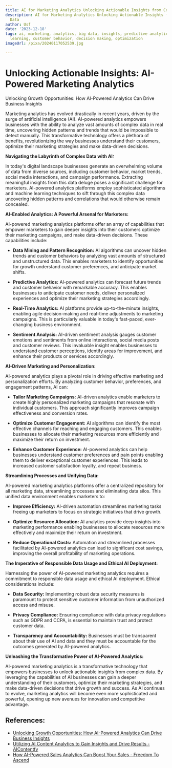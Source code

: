 ```yaml
---
title: AI for Marketing Analytics Unlocking Actionable Insights from Complex Data
description: AI for Marketing Analytics Unlocking Actionable Insights from Complex
  Data
author: Usf
date: '2023-12-18'
tags: ai, marketing, analytics, big data, insights, predictive analytics, machine
  learning, customer behavior, decision making, optimization
imageUrl: /pixa/20240117052539.jpg

---
```

# Unlocking Actionable  Insights: AI-Powered Marketing Analytics 

Unlocking Growth Opportunities: How AI-Powered Analytics  Can Drive Business Insights

Marketing analytics has evolved drastically in recent years, driven by the surge of artificial  intelligence (AI). AI-powered  analytics empowers businesses with the ability to analyze vast  amounts of complex data in real time, uncovering hidden patterns and trends  that would be impossible to detect manually. This transformative technology offers a plethora of benefits, revolutionizing the  way businesses understand their customers, optimize their marketing strategies and make data-driven  decisions.

**Navigating the  Labyrinth  of Complex Data with AI:**

In today's digital landscape businesses generate an  overwhelming volume of data from diverse sources, including customer behavior, market trends, social  media interactions, and campaign performance. Extracting meaningful  insights from this data deluge poses a significant challenge for marketers. AI-powered analytics platforms employ sophisticated algorithms and machine learning techniques to sift  through this complex data uncovering hidden patterns and correlations that would otherwise remain concealed.

**AI-Enabled Analytics: A  Powerful Arsenal for Marketers:**

AI-powered marketing analytics platforms offer an array of capabilities that  empower marketers  to gain deeper insights into their customers optimize their marketing  campaigns, and make data-driven decisions. These capabilities include:

- **Data Mining and Pattern Recognition:**  AI algorithms can uncover hidden trends and customer  behaviors by analyzing vast amounts of structured and unstructured data. This enables marketers to identify opportunities for growth understand customer preferences, and  anticipate market shifts.

- **Predictive Analytics:**  AI-powered analytics can  forecast future trends and customer behavior with remarkable accuracy.  This enables businesses to anticipate customer needs, deliver personalized experiences and optimize  their marketing strategies accordingly.

- **Real-Time  Analytics:** AI platforms provide up-to-the-minute insights, enabling agile decision-making and real-time adjustments to marketing campaigns. This is particularly valuable in today's fast-paced, ever-changing business environment.

- **Sentiment Analysis:** AI-driven sentiment  analysis gauges  customer emotions and sentiments from  online interactions, social media  posts and  customer reviews. This invaluable insight enables businesses to understand customer perceptions, identify areas for improvement, and enhance their products or services accordingly.

**AI-Driven Marketing and Personalization:**

AI-powered analytics plays a pivotal  role in driving effective marketing and personalization efforts. By analyzing customer behavior, preferences, and engagement patterns, AI can:

- **Tailor Marketing Campaigns:** AI-driven analytics enable marketers to create highly personalized marketing campaigns that resonate with individual customers. This approach significantly improves campaign effectiveness and  conversion rates.

- **Optimize Customer Engagement:**  AI algorithms  can identify the  most effective channels for reaching and engaging customers. This enables businesses to allocate their marketing  resources more efficiently and maximize their return on investment.

- **Enhance Customer Experience:**  AI-powered  analytics can help businesses understand customer preferences and pain points  enabling  them to deliver exceptional customer experiences. This leads to increased customer satisfaction loyalty, and repeat business.

**Streamlining  Processes and Unifying Data:**

AI-powered marketing analytics platforms offer a centralized repository for all marketing data, streamlining processes  and eliminating data silos. This unified data environment enables marketers to:

- **Improve Efficiency:** AI-driven automation streamlines marketing tasks freeing up marketers to focus on strategic initiatives that drive growth.

- **Optimize Resource Allocation:** AI analytics provide  deep insights into marketing performance enabling businesses to allocate resources more effectively and maximize their return on  investment.

- **Reduce Operational Costs:** Automation and streamlined processes facilitated by  AI-powered analytics  can lead  to  significant cost  savings, improving the overall profitability of marketing operations.

**The Imperative of Responsible Data Usage and Ethical AI Deployment:**

Harnessing the power of AI-powered marketing  analytics requires a commitment to responsible data usage and ethical AI deployment. Ethical considerations include:

- **Data Security:** Implementing  robust data security measures is paramount to protect sensitive customer information from unauthorized access  and misuse.

- **Privacy Compliance:** Ensuring compliance with data privacy  regulations such as GDPR and CCPA, is essential to  maintain trust and protect customer data.

-  **Transparency and Accountability:**  Businesses must be transparent  about their use of AI and data and they must be accountable for the  outcomes generated  by AI-powered analytics.

**Unleashing the Transformative  Power of AI-Powered Analytics:**

AI-powered marketing analytics is a transformative technology  that empowers businesses to unlock actionable insights from  complex data.  By leveraging the capabilities of AI businesses can gain a deeper understanding of their  customers, optimize their  marketing strategies, and make data-driven decisions that drive growth and  success. As AI continues to evolve, marketing analytics will become even more sophisticated and  powerful, opening up  new avenues for innovation and competitive advantage.

## References:
- [Unlocking Growth Opportunities: How AI-Powered Analytics Can Drive Business Insights](https://www.linkedin.com/pulse/unlocking-growth-opportunities-how-ai-powered-analytics-can-drive)
- [Utilizing AI Content Analytics to Gain Insights and Drive Results - AIContentfy](https://aicontentfy.com/en/blog/utilizing-ai-content-analytics-to-gain-insights-and-drive-results)
- [How AI-Powered Sales Analytics Can Boost Your Sales - Freedom To Ascend](https://www.freedomtoascend.com/sales/sales-technology/ai/ai-powered-sales-analytics/)
